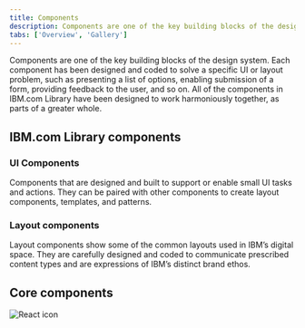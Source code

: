 ```yaml
---
title: Components
description: Components are one of the key building blocks of the design system.
tabs: ['Overview', 'Gallery']
---
```



<PageDescription>

Components are one of the key building blocks of the design system. Each component has been designed and coded to solve a specific UI or layout problem, such as presenting a list of options, enabling submission of a form, providing feedback to the user, and so on. All of the components in IBM.com Library have been designed to work harmoniously together, as parts of a greater whole.

</PageDescription>


## IBM.com Library components 

### UI Components
Components that are designed and built to support or enable small UI tasks and actions. They can be paired with other components to create layout components, templates, and patterns.

<ComponentList type="ui" />

### Layout components
Layout components show some of the common layouts used in IBM’s digital space. They are carefully designed and coded to communicate prescribed content types and are expressions of IBM’s distinct brand ethos.

<ComponentList type="layout" />

<TagKey/>

## Core components 

<Row className="resource-card-group">
<Column colMd={4} colLg={4} noGutterSm>
    <ResourceCard
      subTitle="Carbon design system"
      aspectRatio="2:1"
      actionIcon="launch"
      href="https://www.carbondesignsystem.com/components/overview"
      >

![React icon](../../images/icon/carbon-icon.svg)
 
</ResourceCard>
</Column>
</Row>


